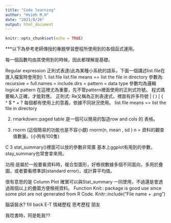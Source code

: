 ```yaml
---
title: "Code learning"
author: "Hsieh M.H"
date: "2021/8/26"
output: html_document
---
```


```r
knitr::opts_chunk$set(echo = TRUE)
```
***以下為參考老師傳授的專題學習歷程所使用到的各個函式運用。

每一個函數均由其使用到的時候，因此都理解是基礎。

Regular expression 正則式表達(此為某種小系統的語系，下面一個講述list.file在匯入檔案時會用到)
1. list.file
list.file  means == list the file in directory
參數為: recursive = full.names = include.dirs =  pattern = 
data type 參數均為邏輯logical
pattern 在這裡尤為重要，先不管pattern裡面使用的正則式符號。
程式碼要輸入正確，才能對應。
正則式:
Re又稱為正則表達式，裡面有許多符號\ | ( ) [ { ^ $ * + ?
每個都有使用上的意義，依據不同狀況使用。
list.file  means == list the file in directory

2. rmarkdown::paged table
是一個可以簡易的製造row and cols 的 表格。

3. rnorm (這個簡易的功能也是不容小覷)
rnorm(n, mean , sd )
n = 資料的觀查值數量。(小狗有100隻)
















C 3
stat_summary()裡面可以放的參數非常廣
基本上ggplot有用到的參數，stay_summary也常會拿來用。

功用:是屬於一般要看資料時，複合型圖形，好檢視數據多個不同面向，多用於疊圖，或者要看標準誤(standard error)，或計算平均值。


很有意思的是 Column Plot 確實可以與Stat_summary 一同使用，不過還是會透過兩個以上的疊圖方便檢視資料。
Function Knit:: package is good use since
some plot are not generated from R Code.
Knitr::include("File name + .png")














腦袋裝水? 
fill
back E-T
情緒歷程
思考歷程
朋友

我唸書時，阿是乾我??
 
